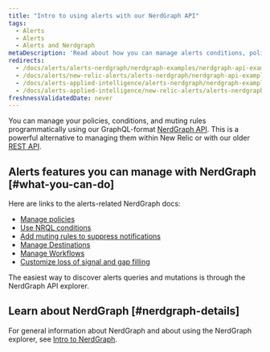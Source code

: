 ```yaml
---
title: "Intro to using alerts with our NerdGraph API"
tags:
  - Alerts
  - Alerts
  - Alerts and Nerdgraph
metaDescription: 'Read about how you can manage alerts conditions, policies, and muting rules using NerdGraph.'
redirects:
  - /docs/alerts/alerts-nerdgraph/nerdgraph-examples/nerdgraph-api-examples
  - /docs/alerts/new-relic-alerts/alerts-nerdgraph/nerdgraph-api-examples
  - /docs/alerts-applied-intelligence/alerts-nerdgraph/nerdgraph-examples/nerdgraph-api-examples
  - /docs/alerts-applied-intelligence/new-relic-alerts/alerts-nerdgraph/nerdgraph-api-examples
freshnessValidatedDate: never
---
```




You can manage your policies, conditions, and muting rules programmatically using our GraphQL-format [NerdGraph API](/docs/apis/nerdgraph/get-started/introduction-new-relic-nerdgraph). This is a powerful alternative to managing them within New Relic or with our older [REST API](/docs/alerts/rest-api-alerts/new-relic-alerts-rest-api/rest-api-calls-new-relic-alerts).

## Alerts features you can manage with NerdGraph [#what-you-can-do]

Here are links to the alerts-related NerdGraph docs: 

* [Manage policies](/docs/alerts/alerts-nerdgraph/nerdgraph-examples/nerdgraph-api-alerts-policies)
* [Use NRQL conditions](/docs/alerts/alerts-nerdgraph/nerdgraph-examples/nerdgraph-api-alerts-nrql-conditions)
* [Add muting rules to suppress notifications](/docs/alerts/new-relic-alerts/managing-notification-channels/muting-rules-suppress-notifications)
* [Manage Destinations](/docs/apis/nerdgraph/examples/nerdgraph-api-notifications-destinations)
* [Manage Workflows](/docs/apis/nerdgraph/examples/nerdgraph-api-workflows)
* [Customize loss of signal and gap filling](/docs/alerts-applied-intelligence/new-relic-alerts/alerts-nerdgraph/nerdgraph-api-loss-signal-gap-filling)

The easiest way to discover alerts queries and mutations is through the NerdGraph API explorer.

## Learn about NerdGraph [#nerdgraph-details]

For general information about NerdGraph and about using the NerdGraph explorer, see [Intro to NerdGraph](/docs/apis/nerdgraph/get-started/introduction-new-relic-nerdgraph). 
